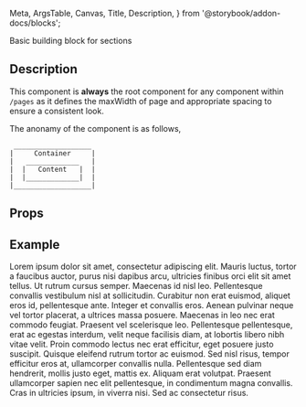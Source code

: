  Meta,
  ArgsTable,
  Canvas,
  Title,
  Description,
} from '@storybook/addon-docs/blocks';

<Meta title='Components/Section' component={Section} />

<Title>Section Component</Title>
<Description>Basic building block for sections</Description>

<div style={{ margin: `4rem 0` }} />

## Description

This component is **always** the root component for any component within `/pages`
as it defines the maxWidth of page and appropriate spacing to ensure a consistent look.

The anonamy of the component is as follows,

```
 ___________________
|     Container     |
|   _____________   |
|  |   Content   |  |
|  |_____________|  |
|___________________|
```

<div style={{ margin: `4rem 0` }} />

## Props

<ArgsTable component={Section} />

<div style={{ margin: `4rem 0` }} />

## Example

<Canvas>
  <Section>
    Lorem ipsum dolor sit amet, consectetur adipiscing elit. Mauris luctus,
    tortor a faucibus auctor, purus nisi dapibus arcu, ultricies finibus orci
    elit sit amet tellus. Ut rutrum cursus semper. Maecenas id nisl leo.
    Pellentesque convallis vestibulum nisl at sollicitudin. Curabitur non erat
    euismod, aliquet eros id, pellentesque ante. Integer et convallis eros.
    Aenean pulvinar neque vel tortor placerat, a ultrices massa posuere.
    Maecenas in leo nec erat commodo feugiat. Praesent vel scelerisque leo.
    Pellentesque pellentesque, erat ac egestas interdum, velit neque facilisis
    diam, at lobortis libero nibh vitae velit. Proin commodo lectus nec erat
    efficitur, eget posuere justo suscipit. Quisque eleifend rutrum tortor ac
    euismod. Sed nisl risus, tempor efficitur eros at, ullamcorper convallis
    nulla. Pellentesque sed diam hendrerit, mollis justo eget, mattis ex.
    Aliquam erat volutpat. Praesent ullamcorper sapien nec elit pellentesque, in
    condimentum magna convallis. Cras in ultricies ipsum, in viverra nisi. Sed
    ac consectetur risus.
  </Section>
</Canvas>
